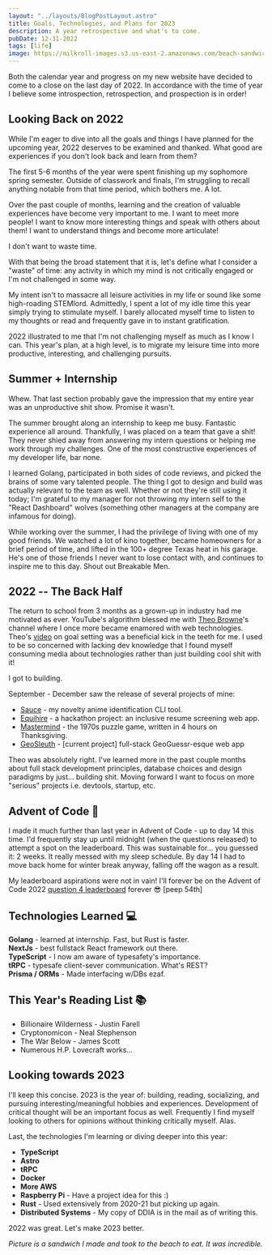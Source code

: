 ```yaml
---
layout: "../layouts/BlogPostLayout.astro"
title: Goals, Technologies, and Plans for 2023
description: A year retrospective and what's to come.
pubDate: 12-31-2022
tags: [life]
image: https://milkroll-images.s3.us-east-2.amazonaws.com/beach-sandwich.JPG
---
```


Both the calendar year and progress on my new website have decided to come to a close on the last day of 2022. In
accordance with the time of year I believe some introspection, retrospection, and prospection is in order!

## Looking Back on 2022

While I'm eager to dive into all the goals and things I have planned for the upcoming year, 2022 deserves to be
examined and thanked. What good are experiences if you don't look back and learn from them?

The first 5-6 months of the year were spent finishing up my sophomore spring semester. Outside of classwork and
finals, I'm struggling to recall anything notable from that time period, which bothers me. A lot.

Over the past couple of months, learning and the creation of valuable
experiences have become very important to me. I want to meet more people! I want
to know more interesting things and speak with others about them! I want to
understand things and become more articulate!

I don't want to <span className="font-bold text-red-800">waste time</span>.

With that being the broad statement that it is, let's define what I consider a
"waste" of time: any activity in which my mind is not critically engaged or I'm
not challenged in some way.

My intent isn't to massacre all leisure activities in my life or sound like some
high-roading STEMlord. Admittedly, I spent a lot of my idle time this year
simply trying to stimulate myself. I barely allocated myself time to listen to
my thoughts or read and frequently gave in to instant gratification.

2022 illustrated to me that I'm not challenging myself as much as I know I can.
This year's plan, at a high level, is to migrate my leisure time into more
productive, interesting, and challenging pursuits.

## Summer + Internship

Whew. That last section probably gave the impression that my entire year was an unproductive
shit show. Promise it wasn't.

The summer brought along an internship to keep me busy. Fantastic experience all
around. Thankfully, I was placed on a team that gave a shit! They never shied
away from answering my intern questions or helping me work through my
challenges. One of the most constructive experiences of my developer life, bar
none.

I learned Golang, participated in both sides of code reviews, and picked the
brains of some vary talented people. The thing I got to design and build was
actually relevant to the team as well. Whether or not they're still using it
today; I'm grateful to my manager for not throwing my intern self to the "React
Dashboard" wolves (something other managers at the company are infamous for
doing).

While working over the summer, I had the privilege of living with one of my good
friends. We watched a lot of kino together, became homeowners for a brief period
of time, and lifted in the 100+ degree Texas heat in his garage. He's one of
those friends I never want to lose contact with, and continues to inspire me to
this day. Shout out Breakable Men.

## 2022 -- The Back Half

The return to school from 3 months as a grown-up in industry had me motivated as
ever. YouTube's algorithm blessed me with [Theo Browne](https://www.youtube.com/@t3dotgg)'s channel where I once more became enamored with web technologies. Theo's [video](https://www.youtube.com/watch?v=rzwaaWH0ksk) on goal setting was a beneficial kick in the teeth for me. I used to be so concerned with lacking dev knowledge that I found myself consuming media about technologies rather than just building cool shit with it!

I got to building.

September - December saw the release of several projects of mine:

- [Sauce](https://github.com/cadecuddy/sauce) - my novelty anime identification CLI
  tool.
- [Equihire](htts://github.com/cadecuddy/equihire) - a hackathon project: an inclusive
  resume screening web app.
- [Mastermind](https://main.d21udxm8rad8sx.amplifyapp.com/) - the 1970s puzzle game,
  written in 4 hours on Thanksgiving.
- [GeoSleuth](https://github.com/cadecuddy/GeoSleuth) - [current project] full-stack
  GeoGuessr-esque web app

Theo was absolutely right. I've learned more in the past couple months about
full stack development principles, database choices and design paradigms by
just... building shit. Moving forward I want to focus on more "serious" projects
i.e. devtools, startup, etc.

## Advent of Code 🎄

I made it much further than last year in Advent of Code - up to day 14 this time.
I'd frequently stay up until midnight (when the questions released) to attempt a
spot on the leaderboard. This was sustainable for... you guessed it: 2 weeks. It
really messed with my sleep schedule. By day 14 I had to move back home for winter
break anyway, falling off the wagon as a result.

My leaderboard aspirations were not in vain! I'll forever be on the Advent of
Code 2022 [question 4 leaderboard](https://adventofcode.com/2022/leaderboard/day/4) forever 😎 [peep 54th]

## Technologies Learned 💻

**Golang** - learned at internship. Fast, but Rust is faster. <br />
**NextJs** - best fullstack React framework out there. <br />
**TypeScript** - I now am aware of typesafety's importance. <br />
**tRPC** - typesafe client-sever communication. What's REST? <br />
**Prisma / ORMs** - Made interfacing w/DBs ezaf. <br />

## This Year's Reading List 📚

- Billionaire Wilderness - Justin Farell
- Cryptonomicon - Neal Stephenson
- The War Below - James Scott
- Numerous H.P. Lovecraft works...

## Looking towards 2023

I'll keep this concise. 2023 is the year of: building, reading, socializing, and
pursuing interesting/meaningful hobbies and experiences. Development of critical
thought will be an important focus as well. Frequently I find myself looking to others
for opinions without thinking critically myself. Alas.

Last, the technologies I'm learning or diving deeper into this year:

- **TypeScript**
- **Astro**
- **tRPC**
- **Docker**
- **More AWS**
- **Raspberry Pi** - Have a project idea for this :)
- **Rust** - Used extensively from 2020-21 but picking up again.
- **Distributed Systems** - My copy of DDIA is in the mail as of writing this.

2022 was great. Let's make 2023 better.

_Picture is a sandwich I made and took to the beach to eat. It was incredible._

